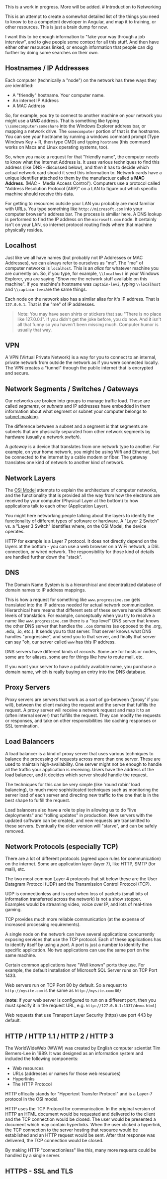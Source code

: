 
<Callout>
    This is a work in progress. More will be added.
</Callout>
# Introduction to Networking

This is an attempt to create a somewhat detailed list of the things you need to know to be a competent developer in Angular, and map it to training, or other resources. This is just a brain dump for now.

I want this to be enough information to "fake your way through a job interview", and to give people some context for all this stuff. And then have either other resources linked, or enough information that people can dig further by doing some searches on their own.


## Hostnames / IP Addresses

Each computer (technically a "node") on the network has three ways they are identified:

- A "friendly" hostname. Your computer name. 
- An internet IP Address
- A MAC Address

So, for example, you try to connect to another machine on your network you might use a **UNC** address. That is something like typing `\\somecomputer\someshare` into the Windows Explorer address bar, or mapping a network drive.  The `somecomputer` portion of that is the hostname. You can see your hostname by running a windows command prompt (Type Windows Key + R, then type CMD) and typing `hostname` (this command works on Macs and Linux operating systems, too). 

So, when you make a request for that "friendly name", the computer needs to know what the Internet Address is. It uses various techniques to find this address (like DNS - discussed below), and *then* it has to decide which actual network card should it send this information to. Network cards have a unique identifier attached to them by the manufactuer called a **MAC Address**. (MAC - 'Media Access Control'). Computers use a protocol called "Address Resolution Protocol (ARP)" on a LAN to figure out which specific machine should receive this data. 

For getting to resources outside your LAN you probably are most familiar with URLs. You type something like `http://microsoft.com` into your computer browser's address bar. The process is similiar here. A DNS lookup is performed to find the IP address on the `microsoft.com` node. It certainly isn't on your LAN, so internet protocol routing finds where that machine physically resides. 

## Localhost
Just like we all have names (but probably not IP Addresses or MAC Addresses), we can always refer to ourselves as "me". The "me" of computer networks is `localhost`. This is an *alias* for whatever machine you are currently on. So, if you type, for example, `\\localhost` in your Windows Explorer, you are saying "Show me the network stuff available on this machine". If you machine's hostname was `captain-levi`, typing `\\localhost` and `\\captain-levi`are the same things. 

Each node on the network also has a similar alias for it's IP address. That is `127.0.0.1`.  That is the "me" of IP addresses. 

> Note: You may have seen shirts or stickers that sau "There is no place like 127.0.0.1". If you didn't get the joke before, you do now. And it isn't all that funny so you haven't been missing much. Computer humor is usually that way.


## VPN

A VPN (Virtual Private Network) is a way for you to connect to an internal, private network from outside the network as if you were connected locally. The VPN creates a "tunnel" through the public internet that is encrypted and secure. 

## Network Segments / Switches / Gateways 

Our networks are broken into groups to manage traffic load. These are called *segments*, or *subnets* and IP addresses have embedded in them information about what segment or subnet your computer belongs to [subnet masking](https://en.wikipedia.org/wiki/Subnetwork). 

The difference between a subnet and a segment is that segments are subnets that are physically separated from other network segments by hardware (usually a network *switch*).

A *gateway* is a device that translates from one network type to another. For example, on your home network, you might be using Wifi and Ethernet, but be connected to the internet by a cable modem or fiber. The gateway translates one kind of network to another kind of network.

## Network Layers

The [OSI Model](https://www.imperva.com/learn/application-security/osi-model/) attempts to explain the architecture of computer networks, and the functionality that is provided all the way from how the electrons are received by your computer (Physical Layer at the bottom) to how applications talk to each other (Application Layer). 

You might here networking people talking about the layers to identify the functionality of different types of software or hardware. A "Layer 2 Switch" vs. a "Layer 3 Switch" identifies where, on the OSI Model, the device operates.

HTTP for example is a Layer 7 protocol. It does not directly depend on the layers at the bottom - you can use a web browser on a WiFi network, a DSL connection, or wired network. The responsibility for those kind of details are handled further down the "stack".

## DNS

The Domain Name System is is a hierarchical and decentralized database of domain names to IP address mappings.

This is how a request for something like `www.progressive.com` gets translated into the IP address needed for actual network communication. Hierarchical here means that different sets of these servers handle different levels of translation. For example, conceptually when you try to resolve a name like `www.progressive.com` there is a "top level" DNS server that knows the other DNS server that handles the `.com` domains (as opposed to the .org, .edu, .io, etc.). It sends you to that server. That server knows what DNS handles "progressive", and send you to that server, and finally that server can say "oh, our server called `www` has this IP address.

DNS servers have different kinds of *records*. Some are for hosts or nodes, some are for aliases, some are for things like how to route mail, etc.

If you want your server to have a publicly available name, you purchase a domain name, which is really buying an entry into the DNS database. 


## Proxy Servers
Proxy servers are servers that work as a sort of go-between ('proxy' if you will), between the client making the request and the server that fulfills the request. A proxy server will receive a network request and map it to an (often internal server) that fulfills the request. They can modify the requests or responses, and take on other responsibilities like caching responses or SSL termination.

## Load Balancers
A load balancer is a kind of proxy server that uses various techniques to balance the processing of requests across more than one server. These are used to maintain high-availability. One server might not be enough to handle all the traffic your application is receiving. Users have the address of the load balancer, and it decides which server should handle the request.

The techniques for this can be very simple (like 'round robin' load balancing), to much more sophisticated techniques such as monitoring the server load of each server and directing new traffic to the one that is in the best shape to fulfill the request.

Load balancers also have a role to play in allowing us to do "live deployments" and "rolling updates" in production. New servers with the updated software can be created, and new requests are transmitted to these servers. Eventually the older version will "starve", and can be safely removed.

## Network Protocols (especially TCP)
There are a lot of different protocols (agreed upon rules for communication) on the internet. Some are application layer (layer 7), like HTTP, SMTP (for mail), etc. 

The two most common Layer 4 protocols that sit below these are the User Datagram Protocol (UDP) and the Transmission Control Protocol (TCP).

UDP is connectionless and is used when loss of packets (small bits of information transferred across the network) is not a show stopper. Examples would be streaming video, voice over IP, and lots of real-time gaming.

TCP provides much more reliable communication (at the expense of increased processing requirements). 

A single node on the network can have several applications concurrently exposing services that use the TCP protocol. Each of these applications has to identify itself by using a *port*. A port is just a number to identiify the specific application. No two applications can use the same port on the same machine.

Certain common applications have "Well known" ports they use. For example, the default installation of Microsoft SQL Server runs on TCP Port 1433.

Web servers run on TCP Port 80 by default. So a request to `http://mysite.com` is the same as `http://mysite.com:80/`

(**note**: if your web server is configured to run on a different port, then you must specify it in the request URL, e.g.  `http://127.0.0.1:1337/demo.html`)

Web requests that use Transport Layer Security (https) use port 443 by default.

## HTTP / HTTP 1.1 / HTTP 2 / HTTP 3

The WorldWideWeb (WWW) was created by English computer scientist Tim Berners-Lee in 1989. It was designed as an information system and included the following components:
- Web resources
- URLs (addresses or names for those web resources)
- Hyperlinks
- The HTTP Protocol

HTTP offically stands for "Hypertext Transfer Protocol" and is a Layer-7 protocol in the OSI model. 

HTTP uses the TCP Protocol for communication. In the original version of HTTP an HTML document would be requested and delivered to the client and the TCP connection would be closed. The user would be presented a document which may contain hyperlinks. When the user clicked a hyperlink, the TCP connection to the server hosting that resource would be established and an HTTP request would be sent. After that response was delivered, the TCP connection would be closed.

By making HTTP "connectionless" like this, many more requests could be handled by a single server.


## HTTPS - SSL and TLS
